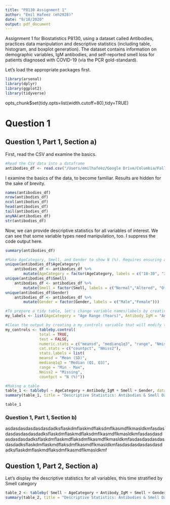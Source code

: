 ```yaml
---
title: "P8130 Assignment 1"
author: "Emil Hafeez (eh2928)"
date: "9/18/2020"
output: pdf_document
---
```


Assignment 1 for Biostatistics P8130, using a dataset called Antibodies, practices data manipulation and descriptive statistics (including table, histogram, and boxplot generation). The dataset contains information on demographic variables, IgM antibodies, and self-reported smell loss for patients diagnosed with COVID-19 (via the PCR gold-standard). 

Let's load the appropriate packages first.
```r
library(arsenal)
library(dplyr)
library(ggplot2)
library(tidyverse)
```
opts_chunk$set(tidy.opts=list(width.cutoff=80),tidy=TRUE)

# Question 1
## Question 1, Part 1, Section a)
First, read the CSV and examine the basics.
```r
#Read the CSV data into a dataframe
antibodies_df <- read.csv("/Users/emilhafeez/Google Drive/Columbia/Fall 2020/Classes/Biostatistics 1/Assignments/Assignment 1/p8130_biostats_assignment_1/Antibodies.csv")
```
I examine the basics of the data, to become familiar. Results are hidden for the sake of brevity.
```r
names(antibodies_df)
nrow(antibodies_df)
ncol(antibodies_df)
head(antibodies_df)
tail(antibodies_df)
anyNA(antibodies_df)
str(antibodies_df)
```
Now, we can provide descriptive statistics for all variables of interest. We can see that some variable types need manipulation, too. I suppress the code output here. 
```r
summary(antibodies_df)

#Make AgeCategory, Smell, and Gender to show N (%). Requires ensuring all unique values, too.
unique(antibodies_df$AgeCategory)
    antibodies_df <- antibodies_df %>% 
        mutate(AgeCategory = factor(AgeCategory, labels = c("18-30", "31-50", "51+") ))
unique(antibodies_df$Smell)
    antibodies_df <- antibodies_df %>% 
        mutate(Smell = factor(Smell, labels = c("Normal","Altered", "Other")))
unique(antibodies_df$Gender)
    antibodies_df <- antibodies_df %>% 
        mutate(Gender = factor(Gender, labels = c("Male","Female")))
```
```r
#To prepare a tidy table, let's change variable names/labels by creating a my_labels variable that will modify the tableby() command
my_labels <- list(AgeCategory = "Age Range (Years)", Antibody_IgM = "Antibody Levels(IgM)", Smell = "Smell Changes (Self Report)", Gender = "Gender (M/F)")

#Clean the output by creating a my_controls variable that will modify the tableby() command
my_controls <- tableby.control(
               total = TRUE,
               test = FALSE,
               numeric.stats = c("meansd", "medianq1q3", "range", "Nmiss2"),
               cat.stats = c("countpct", "Nmiss2"),
               stats.labels = list(
               meansd = "Mean (SD)",
               medianq1q3 = "Median (Q1, Q3)",
               range = "Min - Max",
               Nmiss2 = "Missing",
               countpct = "N (%)"))

#Making a table
table_1 <- tableby( ~ AgeCategory + Antibody_IgM + Smell + Gender, data = antibodies_df, control = my_controls)
summary(table_1, title = "Descriptive Statistics: Antibodies & Smell Data", labelTranslations = my_labels, text = TRUE)
```
```r
table_1
```
### Question 1, Part 1, Section b)
asdasdasdasdasdasdadksflaskdmflaskmdflaksdmflkasmdflkmasldkmfasdasdasdasdasdasdadksflaskdmflaskmdflaksdmflkasmdflkmasldkmfasdasdasdasdasdasdadksflaskdmflaskmdflaksdmflkasmdflkmasldkmfasdasdasdasdasdasdadksflaskdmflaskmdflaksdmflkasmdflkmasldkmfasdasdasdasdasdasdadksflaskdmflaskmdflaksdmflkasmdflkmasldkmf

## Question 1, Part 2, Section a)
Let's display the descriptive statistics for all variables, this time stratified by Smell category
```r
table_2 <- tableby( Smell ~ AgeCategory + Antibody_IgM + Smell + Gender, data = antibodies_df, control = my_controls)
summary(table_2, title = "Descriptive Statistics: Antibodies & Smell Data", labelTranslations = my_labels, text = TRUE)
```



